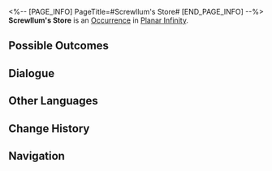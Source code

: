 <%-- [PAGE_INFO]
PageTitle=#Screwllum's Store#
[END_PAGE_INFO] --%>
{{Stub}}
{{Simulated Universe Event Infobox
|id            = 10004
|title         = 
|image         = <!--TBA: SpriteOutput/HoshinoKami/HoshinoKami_Herta3.png-->
|domains_su    = 
|domains_swarm = 
|domains_gng   = 
|domains_du    = 
|domains_und   = Unknown
|requirements  = 
|prev          = 
|next          = 
|characters    = 
|factions      = 
|order         = 
|order_du      = 
}}
'''Screwllum's Store''' is an [[Simulated Universe/Occurrence|Occurrence]] in [[Planar Infinity]].

==Possible Outcomes==
{{Possible Outcomes
|choice_1 = For Fair Play!
|result_1 = Receive Stephen's aid.
|modes_1  = und

|choice_2 = Claim an equal amount of "Data Exchange."
|result_2 = A total of {{cx|??}} Curio(s) obtained, {{cx|??}} Blessing(s) will be awarded.
|modes_2  = pinf

|choice_3 = Leave
|result_3 = Leave this place.
|modes_3  = pinf

}}
<!--
==Gameplay Notes==
* 
-->
==Dialogue==
{{Dialogue Start}}
:{{tx}}
{{Dialogue End}}

==Other Languages==
{{Other Languages
|en   = Screwllum's Store
|zhs  = 螺丝咕姆商店
|zht  = 螺絲咕姆商店
|ja   = スクリューガムショップ
|ko   = 스크루룸 상점
|es   = Tienda de Tornillum
|fr   = Boutique de Screwllum
|ru   = Магазин Скрюллума
|th   = ร้าน Screwllum
|vi   = Cửa Hàng Screwllum
|de   = Screwllums Laden
|id   = Toko Screwllum
|pt   = Loja do Screwllum
}}

==Change History==
{{Change History|null}}

==Navigation==
{{Occurrence Navbox}}